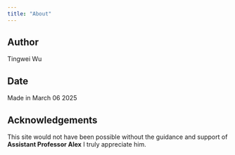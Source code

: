```yaml
---
title: "About"
---
```


## Author
Tingwei Wu

## Date
Made in March 06 2025

## Acknowledgements
This site would not have been possible without the guidance and support of **Assistant Professor Alex** I truly appreciate him.
